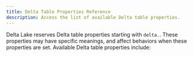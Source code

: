 ```yaml
---
title: Delta Table Properties Reference
description: Access the list of available Delta table properties.
---
```


Delta Lake reserves Delta table properties starting with `delta.`. These properties may have specific meanings, and affect behaviors when these properties are set. Available Delta table properties include:


